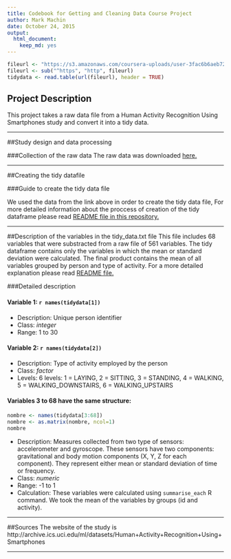 ```yaml
---
title: Codebook for Getting and Cleaning Data Course Project
author: Mark Machin
date: October 24, 2015
output:
  html_document:
    keep_md: yes
---
```


```r
fileurl <- "https://s3.amazonaws.com/coursera-uploads/user-3fac6b6aeb72fd55d9a46f0c/975117/asst-3/2697c5207a6e11e5ae9e2b7830052642.txt"
fileurl <- sub("^https", "http", fileurl)
tidydata <- read.table(url(fileurl), header = TRUE)
```
## Project Description
This project takes a raw data file from a Human Activity Recognition Using Smartphones study and convert it into a tidy data.

*****

##Study design and data processing

###Collection of the raw data
The raw data was downloaded  [here.](https://d396qusza40orc.cloudfront.net/getdata%2Fprojectfiles%2FUCI%20HAR%20Dataset.zip)

****

##Creating the tidy datafile

###Guide to create the tidy data file

We used the data from the link above in order to create the tidy data file, For more detailed information about the proccess of creation of the tidy dataframe please read [README file in this repository.](https://github.com/kramus/Getting-and-Cleaning-Data-Project/blob/master/README.md)

****

##Description of the variables in the tidy_data.txt file
This file includes 68 variables that were substracted from a raw file of 561 variables. The tidy dataframe contains only the variables in which the mean or standard deviation were calculated. The final product contains the mean of all variables grouped by person and type of activity. For a more detailed explanation please read [README file.](https://github.com/kramus/Getting-and-Cleaning-Data-Project/blob/master/README.md)



###Detailed description

#### Variable 1: `r names(tidydata[1])`
- Description: Unique person identifier
- Class: *integer*
- Range:  1 to 30

#### Variable 2: `r names(tidydata[2])`
- Description: Type of activity employed by the person
- Class: *factor*
- Levels:  6 levels: 1 = LAYING, 2 = SITTING, 3 = STANDING, 4 = WALKING, 5 = WALKING_DOWNSTAIRS, 6 = WALKING_UPSTAIRS

####
#### Variables 3 to 68 have the same structure:
```r
nombre <- names(tidydata[3:68])
nombre <- as.matrix(nombre, ncol=1)
nombre
```
- Description: Measures collected from two type of sensors: accelerometer and gyroscope. These sensors have two components: gravitational and body motion components (X, Y, Z for each component). They represent either mean or standard deviation of time or frequency.
- Class: *numeric*
- Range:  -1 to 1
- Calculation: These variables were calculated using `summarise_each` R command. We took the mean of the variables by groups (id and activity). 

****

##Sources
The website of the study is http://archive.ics.uci.edu/ml/datasets/Human+Activity+Recognition+Using+Smartphones

****
